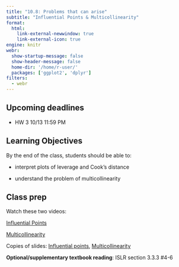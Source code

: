 ```yaml
---
title: "10.8: Problems that can arise"
subtitle: "Influential Points & Multicollinearity"
format: 
  html:
    link-external-newwindow: true
    link-external-icon: true
engine: knitr
webr: 
  show-startup-message: false
  show-header-message: false
  home-dir: '/home/r-user/'
  packages: ['ggplot2', 'dplyr']
filters:
  - webr
---
```


## Upcoming deadlines

-   HW 3 10/13 11:59 PM

## Learning Objectives

By the end of the class, students should be able to:

-   interpret plots of leverage and Cook’s distance

-   understand the problem of multicollinearity

## Class prep

Watch these two videos:

[Influential Points](https://duke.zoom.us/rec/share/bpyl-LwD7ji4BVWnO4_RWep5Bj4ZcA4hpTS7iFQ4isNzSg44YNrLVr-idgNNc-ps.EVd2zdsGcnGTJH4g?startTime=1694318380000)

[Multicollinearity](https://duke.zoom.us/rec/share/bpyl-LwD7ji4BVWnO4_RWep5Bj4ZcA4hpTS7iFQ4isNzSg44YNrLVr-idgNNc-ps.EVd2zdsGcnGTJH4g?startTime=1694319819000)

Copies of slides: [Influential points](IDS702_influentialpoints.pdf), [Multicollinearity](IDS702_multicollinearity.pdf)

**Optional/supplementary textbook reading**: ISLR section 3.3.3 #4-6
